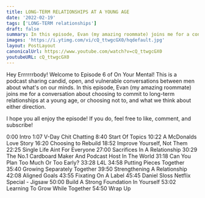 ```yaml
---
title: LONG-TERM RELATIONSHIPS AT A YOUNG AGE
date: '2022-02-19'
tags: ['LONG-TERM relationships']
draft: false
summary: In this episode, Evan (my amazing roommate) joins me for a conversation about choosing to commit to long-term relationships at a young age, or choosing not to, and what we think about either direction.
images: 'https://i.ytimg.com/vi/cQ_ttwgcGX0/hqdefault.jpg'
layout: PostLayout
canonicalUrl: https://www.youtube.com/watch?v=cQ_ttwgcGX0
youtubeURL: cQ_ttwgcGX0
---
```


<YoutubeEmbed embedId="cQ_ttwgcGX0" />

<AudioSocials />

Hey Errrrrrbody! Welcome to Episode 6 of On Your Mental! This is a podcast sharing candid, open, and vulnerable conversations between men about what's on our minds. In this episode, Evan (my amazing roommate) joins me for a conversation about choosing to commit to long-term relationships at a young age, or choosing not to, and what we think about either direction.

I hope you all enjoy the episode! If you do, feel free to like, comment, and subscribe!

0:00 Intro
1:07 V-Day Chit Chatting
8:40 Start Of Topics
10:22 A McDonalds Love Story
16:20 Choosing to Rebuild
18:52 Improve Yourself, Not Them
22:25 Single Life Aint For Everyone
27:00 Sacrifices In A Relationship
30:29 The No.1 Cardboard Maker And Podcast Host In The World
31:18 Can You Plan Too Much Or Too Early?
33:28 L4L
34:58 Putting Pieces Together
35:40 Growing Separately Together
39:50 Strengthening A Relationship
42:08 Aligned Goals
43:55 Fixating On A Label
45:45 Daniel Sloss Netflix Special - Jigsaw
50:00 Build A Strong Foundation In Yourself
53:02 Learning To Grow While Together
54:50 Wrap Up

